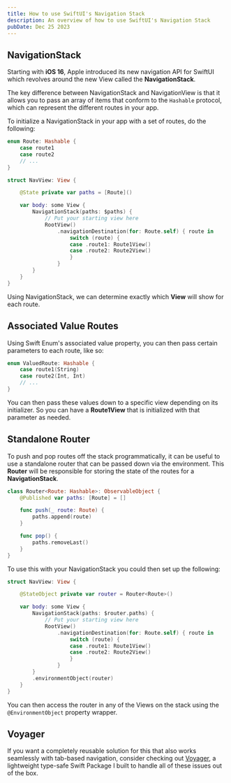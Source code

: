 ```yaml
---
title: How to use SwiftUI's Navigation Stack
description: An overview of how to use SwiftUI's Navigation Stack
pubDate: Dec 25 2023
---
```


## NavigationStack

Starting with **iOS 16**, Apple introduced its new navigation API for SwiftUI
which revolves around the new View called the **NavigationStack**.

The key difference between NavigationStack and NavigationView is that it allows
you to pass an array of items that conform to the `Hashable` protocol, which
can represent the different routes in your app.

To initialize a NavigationStack in your app with a set of routes, do the following:

```swift
enum Route: Hashable {
    case route1
    case route2
    // ...
}

struct NavView: View {

    @State private var paths = [Route]()

    var body: some View {
        NavigationStack(paths: $paths) {
            // Put your starting view here
            RootView()
                .navigationDestination(for: Route.self) { route in
                    switch (route) {
                    case .route1: Route1View()
                    case .route2: Route2View()    
                    }
                }
        }
    }
}
```

Using NavigationStack, we can determine exactly which **View** will show
for each route.

## Associated Value Routes

Using Swift Enum's associated value property, you can then pass certain 
parameters to each route, like so:

```swift
enum ValuedRoute: Hashable {
    case route1(String)
    case route2(Int, Int)
    // ...
}
```

You can then pass these values down to a specific view depending on its initializer.
So you can have a **Route1View** that is initialized with that parameter as needed.

## Standalone Router

To push and pop routes off the stack programmatically, it can be useful to use a standalone
router that can be passed down via the environment. This **Router** will be responsible
for storing the state of the routes for a **NavigationStack**.

```swift
class Router<Route: Hashable>: ObservableObject {
    @Published var paths: [Route] = []

    func push(_ route: Route) {
        paths.append(route)
    }

    func pop() {
        paths.removeLast()
    }
}
```

To use this with your NavigationStack you could then set up the following:

```swift
struct NavView: View {

    @StateObject private var router = Router<Route>()

    var body: some View {
        NavigationStack(paths: $router.paths) {
            // Put your starting view here
            RootView()
                .navigationDestination(for: Route.self) { route in
                    switch (route) {
                    case .route1: Route1View()
                    case .route2: Route2View()    
                    }
                }
        }
        .environmentObject(router)
    }
}
```

You can then access the router in any of the Views on the stack using
the `@EnvironmentObject` property wrapper.

## Voyager

If you want a completely reusable solution for this that also works
seamlessly with tab-based navigation, consider checking out [Voyager](https://www.github.com/bryan-vh/Voyager.git),
a lightweight type-safe Swift Package I built to handle all of these
issues out of the box.
